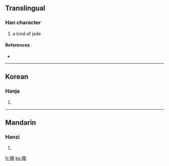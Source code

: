 ==Translingual==

===Han character===
{{Han char|rn=96|rad=玉|as=13|sn=17|four=1814<sub>0</sub>|canj=一土廿口大 (MGTRK)}}

# a kind of jade

====References====
* {{Han ref|kx=0742.260|dkj=21266|dj=1151.330|hdz=21137.020|uh=74A5|ud=29861|bh=ED6D|bd=60781}}

----

==Korean==

===Hanja===
{{ko-hanja|hangeul=경|eumhun=|rv=gyeong|mr=kyŏng|y=kyeng}}

# {{defn|Korean|sort=玉13}}

----

==Mandarin==

===Hanzi===
{{cmn-hanzi|pin=[[jǐng]] ([[jing3]])|wg=ching<sup>3</sup>}}

# {{defn|Mandarin|sort=玉13}}

[[fr:璥]]
[[ko:璥]]